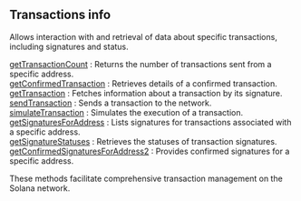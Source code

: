 
<Meta
  title="Solana transactions info| dRPC"
/>

## Transactions info

Allows interaction with and retrieval of data about specific transactions, including signatures and status.

[getTransactionCount](/solana-api/transactionsinfo/getTransactionCount) : Returns the number of transactions sent from a specific address. \
[getConfirmedTransaction](/solana-api/transactionsinfo/getConfirmedTransaction) : Retrieves details of a confirmed transaction. \
[getTransaction](/solana-api/transactionsinfo/getTransaction) : Fetches information about a transaction by its signature. \
[sendTransaction](/solana-api/transactionsinfo/sendTransaction) : Sends a transaction to the network. \
[simulateTransaction](/solana-api/transactionsinfo/simulateTransaction) : Simulates the execution of a transaction. \
[getSignaturesForAddress](/solana-api/transactionsinfo/getSignaturesForAddress) : Lists signatures for transactions associated with a specific address. \
[getSignatureStatuses](/solana-api/transactionsinfo/getSignatureStatuses) : Retrieves the statuses of transaction signatures. \
[getConfirmedSignaturesForAddress2](/solana-api/transactionsinfo/getConfirmedSignaturesForAddress2) : Provides confirmed signatures for a specific address.

These methods facilitate comprehensive transaction management on the Solana network.

<Space h={16} />
<GetStarted />
